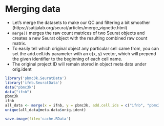 # Merging data

- Let's merge the datasets to make our QC and filtering a bit smoother (https://satijalab.org/seurat/articles/merge_vignette.html)
- `merge()` merges the raw count matrices of two Seurat objects and creates a new Seurat object with the resulting combined raw count matrix. 
- To easily tell which original object any particular cell came from, you can set the add.cell.ids parameter with an c(x, y) vector, which will prepend the given identifier to the beginning of each cell name. 
- The original project ID will remain stored in object meta data under orig.ident

```r
library('pbmc3k.SeuratData')
library('ifnb.SeuratData')
data("pbmc3k")
data("ifnb")
pbmc3k
ifnb
all_data <- merge(x = ifnb, y = pbmc3k, add.cell.ids = c("ifnb", "pbmc3k"), project = 'pbmc')
unique(all_data@meta.data$orig.ident)
```
```r
save.image(file='cache.RData')
````
